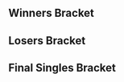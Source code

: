 {{DISPLAYTITLE:The Gang Hosts a Melee Tournament: Singles Bracket}}{{SetGame|melee}}
{{tabs static
|name1=Overview
|link1=The Gang Hosts a Melee Tournament
|name2=Singles Pools
|link2=The Gang Hosts a Melee Tournament/Singles Pools
|name3=Singles Bracket
|link3=The Gang Hosts a Melee Tournament/Singles Bracket
|name4=Doubles Bracket
|link4=The Gang Hosts a Melee Tournament/Doubles Bracket
|This=3
}}
==Winners Bracket==
{{16DEWBracketA2
|column-width=225

<!-- Ro16 -->
|r1m1p1=Crush |r1m1p1flag=us |r1m1p1score=3
|r1m1p2=Blake |r1m1p2flag=us |r1m1p2score=0
|r1m1win=1

|r1m2p1=Drephen |r1m2p1flag=us |r1m2p1score=2
|r1m2p2=Jerry |r1m2p2flag=us |r1m2p2score=3
|r1m2win=2
|r1m2p1char1=sheik |r1m2p2char1=fox |r1m2p1stock1=1 |r1m2p2stock1=0 |r1m2win1=1 |r1m2stage1=Dream Land
|r1m2p1char2=sheik |r1m2p2char2=fox |r1m2p1stock2=1 |r1m2p2stock2=0 |r1m2win2=1 |r1m2stage2=Pokémon Stadium
|r1m2p1char3=sheik |r1m2p2char3=fox |r1m2p1stock3=0 |r1m2p2stock3=3 |r1m2win3=2 |r1m2stage3=Pokémon Stadium
|r1m2p1char4=sheik |r1m2p2char4=fox |r1m2p1stock4=0 |r1m2p2stock4=3 |r1m2win4=2 |r1m2stage4=Fountain of Dreams
|r1m2p1char5=sheik |r1m2p2char5=fox |r1m2p1stock5=0 |r1m2p2stock5=1 |r1m2win5=2 |r1m2stage5=Battlefield
|r1m2date=February 3, 2018
|r1m2details={{BracketMatchDetails|reddit=|comment=|vod=}}

|r1m3p1=KJH |r1m3p1flag=us |r1m3p1score=3
|r1m3p2=Ryobeat |r1m3p2flag=us |r1m3p2score=1
|r1m3win=1

|r1m4p1=Rishi |r1m4p1flag=us |r1m4p1score=3
|r1m4p2=R2DLiu |r1m4p2flag=us |r1m4p2score=0
|r1m4win=1
|r1m4p1char1=fox |r1m4p2char1=fox |r1m4p1stock1=1 |r1m4p2stock1=0 |r1m4win1=1 |r1m4stage1=Battlefield
|r1m4p1char2=fox |r1m4p2char2=fox |r1m4p1stock2=3 |r1m4p2stock2=0 |r1m4win2=1 |r1m4stage2=Battlefield
|r1m4p1char3=marth |r1m4p2char3=fox |r1m4p1stock3=1 |r1m4p2stock3=0 |r1m4win3=1 |r1m4stage3=Final Destination
|r1m4date=February 3, 2018
|r1m4details={{BracketMatchDetails|reddit=|comment=|vod=}}

|r1m5p1=Swedish Delight |r1m5p1flag=us |r1m5p1score=1
|r1m5p2=Kalvar |r1m5p2flag=us |r1m5p2score=3
|r1m5win=2

|r1m6p1=Captain Smuckers |r1m6p1flag=us |r1m6p1score=3
|r1m6p2=Stango |r1m6p2flag=us |r1m6p2score=0
|r1m6win=1
|r1m6p1char1=cf |r1m6p2char1=marth |r1m6p1stock1=2 |r1m6p2stock1=0 |r1m6win1=1 |r1m6stage1=Dream Land
|r1m6p1char2=cf |r1m6p2char2=marth |r1m6p1stock2=1 |r1m6p2stock2=0 |r1m6win2=1 |r1m6stage2=Yoshi's Story
|r1m6p1char3=cf |r1m6p2char3=marth |r1m6p1stock3=1 |r1m6p2stock3=0 |r1m6win3=1 |r1m6stage3=Yoshi's Story
|r1m6date=February 3, 2018
|r1m6details={{BracketMatchDetails|reddit=|comment=|vod=https://www.youtube.com/watch?v=zDXpRqw65HU}}

|r1m7p1=Zain |r1m7p1flag=us |r1m7p1score=3
|r1m7p2=Boyd |r1m7p2flag=us |r1m7p2score=0
|r1m7win=1

|r1m8p1=Slox |r1m8p1flag=us |r1m8p1score=3
|r1m8p2=Juicebox |r1m8p2flag=us |r1m8p2score=2
|r1m8win=1

<!-- QUARTERFINALS -->
|r2m1p1=Crush |r2m1p1flag=us |r2m1p1score=3
|r2m1p2=Jerry |r2m1p2flag=us |r2m1p2score=1
|r2m1win=1
|r2m1p1char1=fox |r2m1p2char1=fox |r2m1p1stock1=2 |r2m1p2stock1=0 |r2m1win1=1 |r2m1stage1=Battlefield
|r2m1p1char2=fox |r2m1p2char2=fox |r2m1p1stock2=3 |r2m1p2stock2=0 |r2m1win2=1 |r2m1stage2=Final Destination
|r2m1p1char3=fox |r2m1p2char3=fox |r2m1p1stock3=0 |r2m1p2stock3=1 |r2m1win3=2 |r2m1stage3=Dream Land
|r2m1p1char4=fox |r2m1p2char4=fox |r2m1p1stock4=2 |r2m1p2stock4=0 |r2m1win4=1 |r2m1stage4=Pokémon Stadium
|r2m1date=February 3, 2018
|r2m1details={{BracketMatchDetails|reddit=|comment=|vod=}}

|r2m2p1=KJH |r2m2p1flag=us |r2m2p1score=3
|r2m2p2=Rishi |r2m2p2flag=us |r2m2p2score=1
|r2m2win=1
|r2m2p1char1=fox |r2m2p2char1=fox |r2m2p1stock1=3 |r2m2p2stock1=0 |r2m2win1=1 |r2m2stage1=Yoshi's Story
|r2m2p1char2=fox |r2m2p2char2=marth |r2m2p1stock2=0 |r2m2p2stock2=3 |r2m2win2=2 |r2m2stage2=Final Destination
|r2m2p1char3=fox |r2m2p2char3=fox |r2m2p1stock3=1 |r2m2p2stock3=0 |r2m2win3=1 |r2m2stage3=Dream Land
|r2m2p1char4=fox |r2m2p2char4=fox |r2m2p1stock4=3 |r2m2p2stock4=0 |r2m2win4=1 |r2m2stage4=Battlefield
|r2m2date=February 3, 2018
|r2m2details={{BracketMatchDetails|reddit=|comment=|vod=}}

|r2m3p1=Kalvar |r2m3p1flag=us |r2m3p1score=1
|r2m3p2=Captain Smuckers |r2m3p2flag=us |r2m3p2score=3
|r2m3win=2

|r2m4p1=Zain |r2m4p1flag=us |r2m4p1score=3
|r2m4p2=Slox |r2m4p2flag=us |r2m4p2score=0
|r2m4win=1
|r2m4p1char1=marth |r2m4p2char1=fox |r2m4p1stock1= |r2m4p2stock1=0 |r2m4win1=1 |r2m4stage1=Battlefield
|r2m4p1char2=marth |r2m4p2char2=fox |r2m4p1stock2=2 |r2m4p2stock2=0 |r2m4win2=1 |r2m4stage2=Dream Land
|r2m4p1char3=marth |r2m4p2char3=fox |r2m4p1stock3=1 |r2m4p2stock3=0 |r2m4win3=1 |r2m4stage3=Dream Land
|r2m4date=February 3, 2018
|r2m4details={{BracketMatchDetails|reddit=|comment=|vod=}}


<!-- SEMIFINALS -->
|r3m1p1=Crush |r3m1p1flag=us |r3m1p1score=3
|r3m1p2=KJH |r3m1p2flag=us |r3m1p2score=2
|r3m1win=1
|r3m1p1char1=fox |r3m1p2char1=fox |r3m1p1stock1=1 |r3m1p2stock1=0 |r3m1win1=1 |r3m1stage1=Battlefield
|r3m1p1char2=fox |r3m1p2char2=fox |r3m1p1stock2=1 |r3m1p2stock2=0 |r3m1win2=1 |r3m1stage2=Battlefield
|r3m1p1char3=fox |r3m1p2char3=fox |r3m1p1stock3=0 |r3m1p2stock3=2 |r3m1win3=2 |r3m1stage3=Battlefield
|r3m1p1char4=fox |r3m1p2char4=fox |r3m1p1stock4=0 |r3m1p2stock4=1 |r3m1win4=2 |r3m1stage4=Pokémon Stadium
|r3m1p1char5=fox |r3m1p2char5=fox |r3m1p1stock5=2 |r3m1p2stock5=0 |r3m1win5=1 |r3m1stage5=Pokémon Stadium
|r3m1date=February 3, 2018
|r3m1details={{BracketMatchDetails|reddit=|comment=|vod=https://www.youtube.com/watch?v=ud1Pb0mRtMs}}

|r3m2p1=Captain Smuckers |r3m2p1flag=us |r3m2p1score=2
|r3m2p2=Zain |r3m2p2flag=us |r3m2p2score=3
|r3m2win=2
|r3m2p1char1=cf |r3m2p2char1=marth |r3m2p1stock1=2 |r3m2p2stock1=0 |r3m2win1=1 |r3m2stage1=Battlefield
|r3m2p1char2=cf |r3m2p2char2=marth |r3m2p1stock2=1 |r3m2p2stock2=0 |r3m2win2=1 |r3m2stage2=Yoshi's Story
|r3m2p1char3=cf |r3m2p2char3=marth |r3m2p1stock3=0 |r3m2p2stock3=2 |r3m2win3=2 |r3m2stage3=Yoshi's Story
|r3m2p1char4=cf |r3m2p2char4=marth |r3m2p1stock4=0 |r3m2p2stock4=1 |r3m2win4=2 |r3m2stage4=Dream Land
|r3m2p1char5=cf |r3m2p2char5=marth |r3m2p1stock5=0 |r3m2p2stock5=2 |r3m2win5=2 |r3m2stage5=Dream Land
|r3m2date=February 3, 2018
|r3m2details={{BracketMatchDetails|reddit=|comment=|vod=https://www.youtube.com/watch?v=vv6XMbfmBhU}}
}}

==Losers Bracket==
{{48DELBracketSmwA
|tourneylink=The Gang Hosts a Melee Tournament
|tourneyname=The Gang Hosts a Melee Tournament
|l1placement=33-48
|l2placement=25-32
|l3placement=17-24
|l4placement=13-16
|l5placement=9-12
|l6placement=7-8
|l7placement=5-6
|column-width=170

|l1m1p1=Zealous5000 |l1m1p1flag=us |l1m1p1score=2 |l1m1win=1
|l1m1p2=Waddledude |l1m1p2flag=us |l1m1p2score=0
|l1m2p1=picofarad |l1m2p1flag=us |l1m2p1score=1 |l1m2win=2
|l1m2p2=Frostbyte |l1m2p2flag=us |l1m2p2score=2
|l1m3p1=lint |l1m3p1flag=us |l1m3p1score=0 |l1m3win=2
|l1m3p2=Edric |l1m3p2flag=us |l1m3p2score=2
|l1m4p1=BigFoig |l1m4p1flag=us |l1m4p1score=1 |l1m4win=2
|l1m4p2=Qerb |l1m4p2flag=us |l1m4p2score=2
|l1m5p1=Cool Lime |l1m5p1flag=us |l1m5p1score=2 |l1m5win=1
|l1m5p2=Peanutphobia |l1m5p2flag=us |l1m5p2score=0
|l1m6p1=Warmmer |l1m6p1flag=us |l1m6p1score=0 |l1m6win=2
|l1m6p2=Son2 |l1m6p2flag=us |l1m6p2score=2
|l1m7p1=SluG |l1m7p1flag=us |l1m7p1score=0 |l1m7win=2
|l1m7p2=Basic Stitch |l1m7p2flag=us |l1m7p2score=2
|l1m8p1=FendrickLamar |l1m8p1flag=us |l1m8p1score=2 |l1m8win=1
|l1m8p2=Roboticphish |l1m8p2flag=us |l1m8p2score=0
|l1m9p1=Swiftbass |l1m9p1flag=us |l1m9p1score=1 |l1m9win=2
|l1m9p2=Vincessant |l1m9p2flag=us |l1m9p2score=2
|l1m10p1=Holiday |l1m10p1flag=us |l1m10p1score=2 |l1m10win=1
|l1m10p2=Clutch |l1m10p2flag=us |l1m10p2score=1
|l1m11p1=ctrlaltdefeat |l1m11p1flag=us |l1m11p1score=0 |l1m11win=2
|l1m11p2=Bones |l1m11p2flag=us |l1m11p2score=2
|l1m12p1=Ricky |l1m12p1flag=us |l1m12p1score=2 |l1m12win=1
|l1m12p2=Arty |l1m12p2flag=us |l1m12p2score=1
|l1m13p1=Tian |l1m13p1flag=us |l1m13p1score=2 |l1m13win=1
|l1m13p2=Encore |l1m13p2flag=us |l1m13p2score=0
|l1m14p1=BonkCushy |l1m14p1flag=us |l1m14p1score=DQ |l1m14win=2
|l1m14p2=GHETTOWARMACHINE420 |l1m14p2flag=us |l1m14p2score={{win}}
|l1m15p1=Thumbs |l1m15p1flag=us |l1m15p1score=2 |l1m15win=1
|l1m15p2=FMB5k |l1m15p2flag=us |l1m15p2score=1
|l1m16p1=MOM! |l1m16p1flag=us |l1m16p1score=2 |l1m16win=1
|l1m16p2=ASL |l1m16p2flag=us |l1m16p2score=0

|l2m1p1=Zealous5000 |l2m1p1flag=us |l2m1p1score=2 |l2m1win=1
|l2m1p2=Frostbyte |l2m1p2flag=us |l2m1p2score=0
|l2m2p1=Edric |l2m2p1flag=us |l2m2p1score=0 |l2m2win=2
|l2m2p2=Qerb |l2m2p2flag=us |l2m2p2score=2
|l2m3p1=Cool Lime |l2m3p1flag=us |l2m3p1score=1 |l2m3win=2
|l2m3p2=Son2 |l2m3p2flag=us |l2m3p2score=2
|l2m4p1=Basic Stitch |l2m4p1flag=us |l2m4p1score=1 |l2m4win=2
|l2m4p2=FendrickLamar |l2m4p2flag=us |l2m4p2score=2
|l2m5p1=Vincessant |l2m5p1flag=us |l2m5p1score=0 |l2m5win=2
|l2m5p2=Holiday |l2m5p2flag=us |l2m5p2score=2
|l2m6p1=Bones |l2m6p1flag=us |l2m6p1score=1 |l2m6win=2
|l2m6p2=Ricky |l2m6p2flag=us |l2m6p2score=2
|l2m7p1=Tian |l2m7p1flag=us |l2m7p1score=2 |l2m7win=1
|l2m7p2=GHETTOWARMACHINE420 |l2m7p2flag=us |l2m7p2score=0
|l2m8p1=Thumbs |l2m8p1flag=us |l2m8p1score=0 |l2m8win=2
|l2m8p2=MOM! |l2m8p2flag=us |l2m8p2score=2
 
|l3m1p1=R2DLiu |l3m1p1flag=us |l3m1p1score=2 |l3m1win=2
|l3m1p2=Zealous5000 |l3m1p2flag=us |l3m1p2score=3
|l3m2p1=Ryobeat |l3m2p1flag=us |l3m2p1score=3 |l3m2win=1
|l3m2p2=Qerb |l3m2p2flag=us |l3m2p2score=1
|l3m3p1=Drephen |l3m3p1flag=us |l3m3p1score=3 |l3m3win=1
|l3m3p2=Son2 |l3m3p2flag=us |l3m3p2score=1
|l3m4p1=Blake |l3m4p1flag=us |l3m4p1score=3 |l3m4win=1
|l3m4p2=FendrickLamar |l3m4p2flag=us |l3m4p2score=0
|l3m5p1=Juicebox |l3m5p1flag=us |l3m5p1score=3 |l3m5win=1
|l3m5p2=Holiday |l3m5p2flag=us |l3m5p2score=2
|l3m6p1=Boyd |l3m6p1flag=us |l3m6p1score=3 |l3m6win=1
|l3m6p2=Ricky |l3m6p2flag=us |l3m6p2score=1
|l3m7p1=Stango |l3m7p1flag=us |l3m7p1score=3 |l3m7win=1
|l3m7p2=Tian |l3m7p2flag=us |l3m7p2score=0
|l3m8p1=Swedish Delight |l3m8p1flag=us |l3m8p1score=3 |l3m8win=1
|l3m8p2=MOM! |l3m8p2flag=us |l3m8p2score=0

|l4m1p1=Zealous5000 |l4m1p1flag=us |l4m1p1score=0 |l4m1win=2
|l4m1p2=Ryobeat |l4m1p2flag=us |l4m1p2score=3
|l4m2p1=Drephen |l4m2p1flag=us |l4m2p1score=3 |l4m2win=1
|l4m2p2=Blake |l4m2p2flag=us |l4m2p2score=0
|l4m3p1=Juicebox |l4m3p1flag=us |l4m3p1score=1 |l4m3win=2
|l4m3p2=Boyd |l4m3p2flag=us |l4m3p2score=3
|l4m4p1=Stango |l4m4p1flag=us |l4m4p1score=3 |l4m4win=1
|l4m4p2=Swedish Delight |l4m4p2flag=us |l4m4p2score=1
|l4m4p1char1=marth |l4m4p2char1=falco

|l5m1p1=Kalvar |l5m1p1flag=us |l5m1p1score=3 |l5m1win=1
|l5m1p2=Ryobeat |l5m1p2flag=us |l5m1p2score=0

|l5m2p1=Slox |l5m2p1flag=us |l5m2p1score=2 |l5m2win=2
|l5m2p2=Drephen |l5m2p2flag=us |l5m2p2score=3
|l5m2p1char1=fox |l5m2p2char1=sheik |l5m2p1stock1=2 |l5m2p2stock1=0 |l5m2win1=1 |l5m2stage1=Dream Land
|l5m2p1char2=fox |l5m2p2char2=sheik |l5m2p1stock2=0 |l5m2p2stock2=3 |l5m2win2=2 |l5m2stage2=Fountain of Dreams
|l5m2p1char3=fox |l5m2p2char3=sheik |l5m2p1stock3=2 |l5m2p2stock3=0 |l5m2win3=1 |l5m2stage3=Pokémon Stadium
|l5m2p1char4=fox |l5m2p2char4=sheik |l5m2p1stock4=0 |l5m2p2stock4=1 |l5m2win4=2 |l5m2stage4=Battlefield
|l5m2p1char5=fox |l5m2p2char5=sheik |l5m2p1stock5=0 |l5m2p2stock5=1 |l5m2win5=2 |l5m2stage5=Final Destination
|l5m2date=February 3, 2018
|l5m2details={{BracketMatchDetails|reddit=|comment=|vod=}}


|l5m3p1=Jerry |l5m3p1flag=us |l5m3p1score=1 |l5m3win=2
|l5m3p2=Boyd |l5m3p2flag=us |l5m3p2score=3
|l5m4p1=Rishi |l5m4p1flag=us |l5m4p1score=1 |l5m4win=2
|l5m4p2=Stango |l5m4p2flag=us |l5m4p2score=3

|l6m1p1=Kalvar |l6m1p1flag=us |l6m1p1score=1 |l6m1win=2
|l6m1p2=Drephen |l6m1p2flag=us |l6m1p2score=3
|l6m1p1char1=marth |l6m1p2char1=sheik |l6m1p1stock1=0 |l6m1p2stock1=2 |l6m1win1=2 |l6m1stage1=Battlefield
|l6m1p1char2=marth |l6m1p2char2=sheik |l6m1p1stock2=1 |l6m1p2stock2=0 |l6m1win2=1 |l6m1stage2=Battlefield
|l6m1p1char3=marth |l6m1p2char3=sheik |l6m1p1stock3=0 |l6m1p2stock3=1 |l6m1win3=2 |l6m1stage3=Dream Land
|l6m1p1char4=marth |l6m1p2char4=sheik |l6m1p1stock4=0 |l6m1p2stock4=2 |l6m1win4=2 |l6m1stage4=Final Destination
|l6m1date=February 3, 2018
|l6m1details={{BracketMatchDetails|reddit=|comment=|vod=https://www.youtube.com/watch?v=CKxvgr6vHFY}}

|l6m2p1=Boyd |l6m2p1flag=us |l6m2p1score=0 |l6m2win=2
|l6m2p2=Stango |l6m2p2flag=us |l6m2p2score=3
|l6m2p1char1=ic |l6m2p2char1=marth |l6m2p1stock1=0 |l6m2p2stock1=2 |l6m2win1=2 |l6m2stage1=Battlefield
|l6m2p1char2=ic |l6m2p2char2=marth |l6m2p1stock2=0 |l6m2p2stock2=1 |l6m2win2=2 |l6m2stage2=Final Destination
|l6m2p1char3=ic |l6m2p2char3=marth |l6m2p1stock3=0 |l6m2p2stock3=1 |l6m2win3=2 |l6m2stage3=Final Destination
|l6m2date=February 3, 2018
|l6m2details={{BracketMatchDetails|reddit=|comment=|vod=https://www.youtube.com/watch?v=aSfr45Lu_Xw}}

|l7m1p1=KJH |l7m1p1flag=us |l7m1p1score=1 |l7m1win=2
|l7m1p2=Drephen |l7m1p2flag=us |l7m1p2score=3
|l7m1p1char1=fox |l7m1p2char1=sheik |l7m1p1stock1=2 |l7m1p2stock1=0 |l7m1win1=1 |l7m1stage1=Dream Land
|l7m1p1char2=fox |l7m1p2char2=sheik |l7m1p1stock2=0 |l7m1p2stock2=1 |l7m1win2=2 |l7m1stage2=Fountain of Dreams
|l7m1p1char3=fox |l7m1p2char3=sheik |l7m1p1stock3=0 |l7m1p2stock3=1 |l7m1win3=2 |l7m1stage3=Final Destination
|l7m1p1char4=fox |l7m1p2char4=sheik |l7m1p1stock4=0 |l7m1p2stock4=1 |l7m1win4=2 |l7m1stage4=Pokémon Stadium
|l7m1date=February 3, 2018
|l7m1details={{BracketMatchDetails|reddit=|comment=|vod=https://www.youtube.com/watch?v=eu_TW_X__Zw}}

|l7m2p1=Captain Smuckers |l7m2p1flag=us |l7m2p1score=3 |l7m2win=1
|l7m2p2=Stango |l7m2p2flag=us |l7m2p2score=0
|l7m2p1char1=cf |l7m2p2char1=marth |l7m2p1stock1=1 |l7m2p2stock1=0 |l7m2win1=1 |l7m2stage1=Battlefield
|l7m2p1char2=cf |l7m2p2char2=marth |l7m2p1stock2=1 |l7m2p2stock2=0 |l7m2win2=1 |l7m2stage2=Final Destination
|l7m2p1char3=cf |l7m2p2char3=marth |l7m2p1stock3=1 |l7m2p2stock3=0 |l7m2win3=1 |l7m2stage3=Fountain of Dreams
|l7m2date=February 3, 2018
|l7m2details={{BracketMatchDetails|reddit=|comment=|vod=}}
}}
<onlyinclude>
==Final Singles Bracket==
{{DEFinalSmwBracket
|column-width=230
|column-width-finals=240
|tourneylink=The Gang Hosts a Melee Tournament
|tourneyname=The Gang Hosts a Melee Tournament
|l1placement=4
|r2placement=3
|r3loserplacement=2
|r3winnerplacement=1

<!-- FROM WINNERS -->
|r1m1p1=Crush |r1m1p1flag=us |r1m1p1score=1
|r1m1p2=Zain |r1m1p2flag=us |r1m1p2score=3
|r1m1win=2
|r1m1p1char1=fox |r1m1p2char1=marth |r1m1p1stock1=0 |r1m1p2stock1=1 |r1m1win1=2 |r1m1stage1=Battlefield
|r1m1p1char2=fox |r1m1p2char2=marth |r1m1p1stock2=0 |r1m1p2stock2=1 |r1m1win2=2 |r1m1stage2=Battlefield
|r1m1p1char3=fox |r1m1p2char3=marth |r1m1p1stock3=3 |r1m1p2stock3=0 |r1m1win3=1 |r1m1stage3=Battlefield
|r1m1p1char4=fox |r1m1p2char4=marth |r1m1p1stock4=0 |r1m1p2stock4=3 |r1m1win4=2 |r1m1stage4=Final Destination
|r1m1date=February 3, 2018
|r1m1details={{BracketMatchDetails|reddit=|comment=|vod=https://www.youtube.com/watch?v=1ZplG_jGKiI}}

<!-- FROM LOSERS -->
|l1m1p1=Drephen |l1m1p1flag=us |l1m1p1score=1
|l1m1p2=Captain Smuckers |l1m1p2flag=us |l1m1p2score=3
|l1m1win=2
|l1m1p1char1=sheik |l1m1p2char1=cf |l1m1p1stock1=0 |l1m1p2stock1=1 |l1m1win1=2 |l1m1stage1=Battlefield
|l1m1p1char2=sheik |l1m1p2char2=cf |l1m1p1stock2=2 |l1m1p2stock2=0 |l1m1win2=1 |l1m1stage2=Fountain of Dreams
|l1m1p1char3=sheik |l1m1p2char3=cf |l1m1p1stock3=0 |l1m1p2stock3=3 |l1m1win3=2 |l1m1stage3=Final Destination
|l1m1p1char4=sheik |l1m1p2char4=cf |l1m1p1stock4=0 |l1m1p2stock4=3 |l1m1win4=2 |l1m1stage4=Yoshi's Story
|l1m1date=February 3, 2018
|l1m1details={{BracketMatchDetails|reddit=|comment=|vod=https://www.youtube.com/watch?v=msyM8DRDRzw}}

<!-- LOSERS FINALS -->
|r2m1p1=Crush |r2m1p1flag=us |r2m1p1score=2
|r2m1p2=Captain Smuckers |r2m1p2flag=us |r2m1p2score=3
|r2m1win=2
|r2m1p1char1=fox |r2m1p2char1=cf |r2m1p1stock1=3 |r2m1p2stock1=0 |r2m1win1=1 |r2m1stage1=Battlefield
|r2m1p1char2=fox |r2m1p2char2=cf |r2m1p1stock2=1 |r2m1p2stock2=0 |r2m1win2=1 |r2m1stage2=Battlefield
|r2m1p1char3=fox |r2m1p2char3=cf |r2m1p1stock3=0 |r2m1p2stock3=1 |r2m1win3=2 |r2m1stage3=Battlefield
|r2m1p1char4=fox |r2m1p2char4=cf |r2m1p1stock4=0 |r2m1p2stock4=1 |r2m1win4=2 |r2m1stage4=Battlefield
|r2m1p1char5=fox |r2m1p2char5=cf |r2m1p1stock5=0 |r2m1p2stock5=1 |r2m1win5=2 |r2m1stage5=Battlefield
|r2m1date=February 3, 2018
|r2m1details={{BracketMatchDetails|reddit=|comment=|vod=https://www.youtube.com/watch?v=DYBrHZZDLXU}}

<!-- GRAND FINALS -->
|r3m1p1=Zain |r3m1p1flag=us |r3m1p1score=0 |r3m2p1score=0
|r3m1p2=Captain Smuckers |r3m1p2flag=us |r3m1p2score=3 |r3m2p2score=3
|r3m1win=2
|r3m1p1char1=marth |r3m1p2char1=cf |r3m1p1stock1=0 |r3m1p2stock1=1 |r3m1win1=2 |r3m1stage1=Battlefield
|r3m1p1char2=marth |r3m1p2char2=cf |r3m1p1stock2=0 |r3m1p2stock2=2 |r3m1win2=2 |r3m1stage2=Yoshi's Story
|r3m1p1char3=marth |r3m1p2char3=cf |r3m1p1stock3=0 |r3m1p2stock3=1 |r3m1win3=2 |r3m1stage3=Yoshi's Story

|r3m2p1char1=marth |r3m2p2char1=cf |r3m2p1stock1=0 |r3m2p2stock1=2 |r3m2win1=2 |r3m2stage1=Battlefield
|r3m2p1char2=marth |r3m2p2char2=cf |r3m2p1stock2=0 |r3m2p2stock2=2 |r3m2win2=2 |r3m2stage2=Fountain of Dreams
|r3m2p1char3=marth |r3m2p2char3=cf |r3m2p1stock3=0 |r3m2p2stock3=2 |r3m2win3=2 |r3m2stage3=Yoshi's Story
|r3m1date=February 3, 2018
|r3m1details={{BracketMatchDetails|reddit=|comment=|vod=https://www.youtube.com/watch?v=UPO-Fm6QSIM}}
}}
</onlyinclude>
